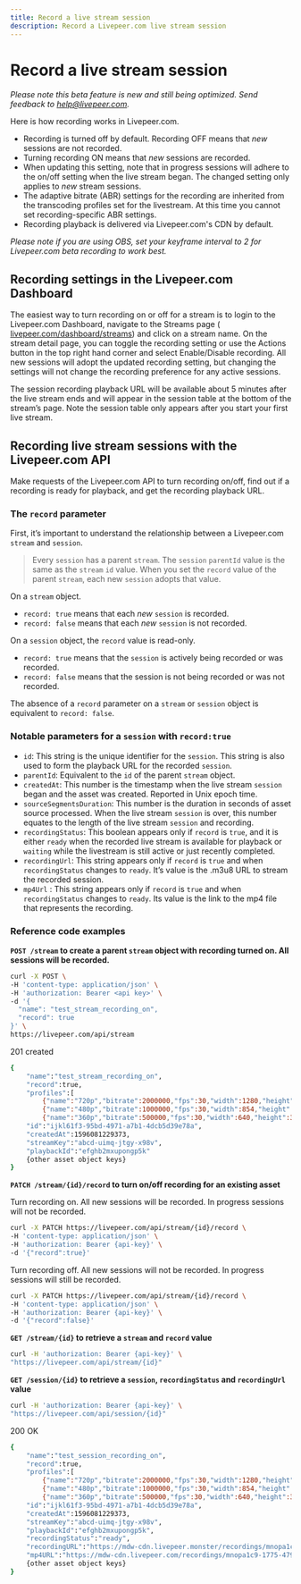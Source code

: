 ```yaml
---
title: Record a live stream session
description: Record a Livepeer.com live stream session
---
```


# Record a live stream session

_Please note this beta feature is new and still being optimized. Send feedback
to [help@livepeer.com](mailto:help@livepeer.com)._

Here is how recording works in Livepeer.com.

- Recording is turned off by default. Recording OFF means that _new_ sessions
  are not recorded.
- Turning recording ON means that _new_ sessions are recorded.
- When updating this setting, note that in progress sessions will adhere to the
  on/off setting when the live stream began. The changed setting only applies to
  _new_ stream sessions.
- The adaptive bitrate (ABR) settings for the recording are inherited from the
  transcoding profiles set for the livestream. At this time you cannot set
  recording-specific ABR settings.
- Recording playback is delivered via Livepeer.com's CDN by default.

_Please note if you are using OBS, set your keyframe interval to 2 for
Livepeer.com beta recording to work best._

## Recording settings in the Livepeer.com Dashboard

The easiest way to turn recording on or off for a stream is to login to the
Livepeer.com Dashboard, navigate to the Streams page (
[livepeer.com/dashboard/streams](https://livepeer.com/dashboard/streams)) and click on a stream name. On the stream detail page, you can toggle the recording setting or use the Actions button in the top right hand corner and select Enable/Disable recording. All new sessions will adopt the updated
recording setting, but changing the settings will not change the recording preference for any active sessions. 

The session recording playback URL will be available about 5 minutes after the
live stream ends and will appear in the session table at the bottom of the
stream’s page. Note the session table only appears after you start your first
live stream.

## Recording live stream sessions with the Livepeer.com API

Make requests of the Livepeer.com API to turn recording on/off, find out if a
recording is ready for playback, and get the recording playback URL.

### The `record` parameter

First, it’s important to understand the relationship between a Livepeer.com
`stream` and `session`.

> Every `session` has a parent `stream`. The `session` `parentId` value is the
> same as the `stream` `id` value. When you set the `record` value of the parent
> `stream`, each new `session` adopts that value.

On a `stream` object.

- `record: true` means that each _new_ `session` is recorded.
- `record: false` means that each _new_ `session` is not recorded.

On a `session` object, the `record` value is read-only.

- `record: true` means that the `session` is actively being recorded or was
  recorded.
- `record: false` means that the session is not being recorded or was not
  recorded.

The absence of a `record` parameter on a `stream` or `session` object is
equivalent to `record: false`.

### Notable parameters for a `session` with `record:true`

- `id`: This string is the unique identifier for the `session`. This string is
  also used to form the playback URL for the recorded `session`.
- `parentId`: Equivalent to the `id` of the parent `stream` object.
- `createdAt`: This number is the timestamp when the live stream `session` began
  and the asset was created. Reported in Unix epoch time.
- `sourceSegmentsDuration`: This number is the duration in seconds of asset
  source processed. When the live stream `session` is over, this number equates
  to the length of the live stream `session` and recording.
- `recordingStatus`: This boolean appears only if `record` is `true`, and it is
  either `ready` when the recorded live stream is available for playback or
  `waiting` while the livestream is still active or just recently completed.
- `recordingUrl`: This string appears only if `record` is `true` and when
  `recordingStatus` changes to `ready`. It’s value is the .m3u8 URL to stream
  the recorded session.
- `mp4Url` : This string appears only if `record` is `true` and when
  `recordingStatus` changes to `ready`. Its value is the link to the mp4 file
  that represents the recording.

### Reference code examples

**`POST /stream` to create a parent `stream` object with recording turned on.
All sessions will be recorded.**

```bash
curl -X POST \
-H 'content-type: application/json' \
-H 'authorization: Bearer <api key>' \
-d '{
  "name": "test_stream_recording_on",
  "record": true
}' \
https://livepeer.com/api/stream
```

201 created

```bash
{
    "name":"test_stream_recording_on",
    "record":true,
    "profiles":[
        {"name":"720p","bitrate":2000000,"fps":30,"width":1280,"height":720},
        {"name":"480p","bitrate":1000000,"fps":30,"width":854,"height":480}],
        {"name":"360p","bitrate":500000,"fps":30,"width":640,"height":360}],
    "id":"ijkl61f3-95bd-4971-a7b1-4dcb5d39e78a",
    "createdAt":1596081229373,
    "streamKey":"abcd-uimq-jtgy-x98v",
    "playbackId":"efghb2mxupongp5k"
    {other asset object keys}
}
```

**`PATCH /stream/{id}/record` to turn on/off recording for an existing asset**

Turn recording on. All new sessions will be recorded. In progress sessions will
not be recorded.

```bash
curl -X PATCH https://livepeer.com/api/stream/{id}/record \
-H 'content-type: application/json' \
-H 'authorization: Bearer {api-key}' \
-d '{"record":true}'
```

Turn recording off. All new sessions will not be recorded. In progress sessions
will still be recorded.

```bash
curl -X PATCH https://livepeer.com/api/stream/{id}/record \
-H 'content-type: application/json' \
-H 'authorization: Bearer {api-key}' \
-d '{"record":false}'
```

**`GET /stream/{id}` to retrieve a `stream` and `record` value**

```bash
curl -H 'authorization: Bearer {api-key}' \
"https://livepeer.com/api/stream/{id}"
```

**`GET /session/{id}` to retrieve a `session`, `recordingStatus` and
`recordingUrl` value**

```bash
curl -H 'authorization: Bearer {api-key}' \
"https://livepeer.com/api/session/{id}"
```

200 OK

```bash
{
    "name":"test_session_recording_on",
    "record":true,
    "profiles":[
        {"name":"720p","bitrate":2000000,"fps":30,"width":1280,"height":720},
        {"name":"480p","bitrate":1000000,"fps":30,"width":854,"height":480}],
        {"name":"360p","bitrate":500000,"fps":30,"width":640,"height":360}],
    "id":"ijkl61f3-95bd-4971-a7b1-4dcb5d39e78a",
    "createdAt":1596081229373,
    "streamKey":"abcd-uimq-jtgy-x98v",
    "playbackId":"efghb2mxupongp5k",
    "recordingStatus":"ready",
    "recordingURL":"https://mdw-cdn.livepeer.monster/recordings/mnopa1c9-1775-4797-919e-40d21099d02b/index.m3u8",
    "mp4URL":"https://mdw-cdn.livepeer.com/recordings/mnopa1c9-1775-4797-919e-40d21099d02b/2021_05_04_02_00_31-source.mp4",
    {other asset object keys}
}
```
